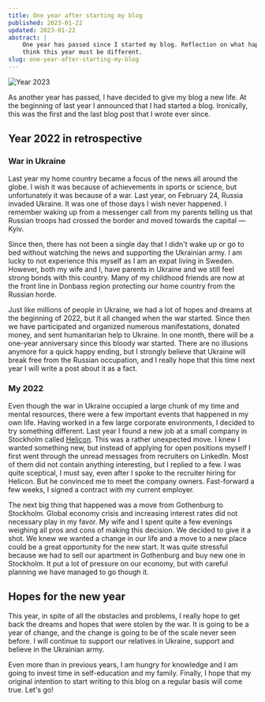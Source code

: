 ```yaml
---
title: One year after starting my blog
published: 2023-01-22
updated: 2023-01-22
abstract: | 
    One year has passed since I started my blog. Reflection on what happened and why I
    think this year must be different.
slug: one-year-after-starting-my-blog
---
```


![Year 2023](/images/blog/one-year-after-starting-my-blog/cover.jpg 'Year 2023')

As another year has passed, I have decided to give my blog a new life. At the beginning
of last year I announced that I had started a blog. Ironically, this was the first and
the last blog post that I wrote ever since.

## Year 2022 in retrospective

### War in Ukraine

Last year my home country became a focus of the news all around the globe. I wish it
was because of achievements in sports or science, but unfortunately it was because of a
war. Last year, on February 24, Russia invaded Ukraine. It was one of those days I wish
never happened. I remember waking up from a messenger call from my parents telling us
that Russian troops had crossed the border and moved towards the capital &mdash; Kyiv.

Since then, there has not been a single day that I didn't wake up or go to bed without
watching the news and supporting the Ukrainian army. I am lucky to not experience this
myself as I am an expat living in Sweden. However, both my wife and I, have parents in
Ukraine and we still feel strong bonds with this country. Many of my childhood friends
are now at the front line in Donbass region protecting our home country from the
Russian horde.

Just like millions of people in Ukraine, we had a lot of hopes and dreams at the
beginning of 2022, but it all changed when the war started. Since then we have
participated and organized numerous manifestations, donated money, and sent
humanitarian help to Ukraine. In one month, there will be a one-year anniversary since
this bloody war started. There are no illusions anymore for a quick happy ending, but
I strongly believe that Ukraine will break free from the Russian occupation, and I
really hope that this time next year I will write a post about it as a fact.

### My 2022

Even though the war in Ukraine occupied a large chunk of my time and mental resources,
there were a few important events that happened in my own life. Having worked in a few
large corporate environments, I decided to try something different. Last year I found a
new job at a small company in Stockholm called [Helicon](https://helicon.ai). This was
a rather unexpected move. I knew I wanted something new, but instead of applying for
open positions myself I first went through the unread messages from recruiters on
LinkedIn. Most of them did not contain anything interesting, but I replied to a few. I
was quite sceptical, I must say, even after I spoke to the recruiter hiring for
Helicon. But he convinced me to meet the company owners. Fast-forward a few weeks, I
signed a contract with my current employer.

The next big thing that happened was a move from Gothenburg to Stockholm. Global
economy crisis and increasing interest rates did not necessary play in my favor. My
wife and I spent quite a few evenings weighing all pros and cons of making this
decision. We decided to give it a shot. We knew we wanted a change in our life and a
move to a new place could be a great opportunity for the new start. It was quite
stressful because we had to sell our apartment in Gothenburg and buy new one in
Stockholm. It put a lot of pressure on our economy, but with careful planning we have
managed to go though it.

## Hopes for the new year

This year, in spite of all the obstacles and problems, I really hope to get back the
dreams and hopes that were stolen by the war. It is going to be a year of change, and
the change is going to be of the scale never seen before. I will continue to support
our relatives in Ukraine, support and believe in the Ukrainian army.

Even more than in previous years, I am hungry for knowledge and I am going to invest
time in self-education and my family. Finally, I hope that my original
intention to start writing to this blog on a regular basis will come true. Let's go!
